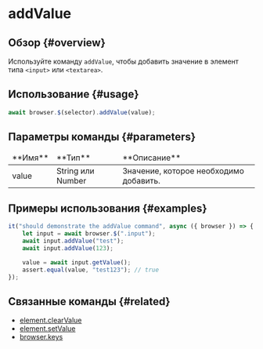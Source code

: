 # addValue

## Обзор {#overview}

Используйте команду `addValue`, чтобы добавить значение в элемент типа `<input>` или `<textarea>`.

## Использование {#usage}

```javascript
await browser.$(selector).addValue(value);
```

## Параметры команды {#parameters}

<table>
<thead>
<tr><td>**Имя**</td><td>**Тип**</td><td>**Описание**</td></tr>
</thead>
<tbody>
<tr><td>value</td><td>String или Number</td><td>Значение, которое необходимо добавить.</td></tr>

</tbody>
</table>

## Примеры использования {#examples}

```javascript
it("should demonstrate the addValue command", async ({ browser }) => {
    let input = await browser.$(".input");
    await input.addValue("test");
    await input.addValue(123);

    value = await input.getValue();
    assert.equal(value, "test123"); // true
});
```

## Связанные команды {#related}

-   [element.clearValue](./clearValue)
-   [element.setValue](./setValue)
-   [browser.keys](../browser/keys)
